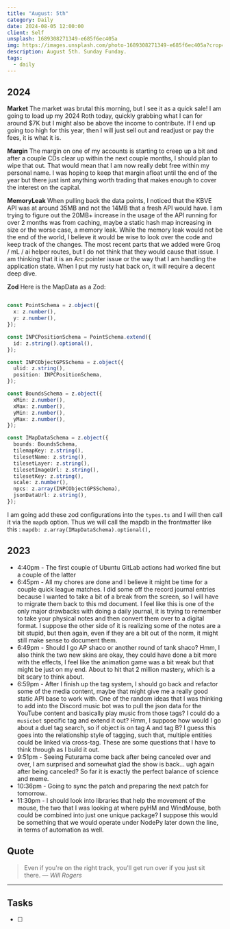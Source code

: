 ```yaml
---
title: "August: 5th"
category: Daily
date: 2024-08-05 12:00:00
client: Self
unsplash: 1689308271349-e685f6ec405a
img: https://images.unsplash.com/photo-1689308271349-e685f6ec405a?crop=entropy&cs=srgb&fm=jpg&ixid=MnwzNjM5Nzd8MHwxfHJhbmRvbXx8fHx8fHx8fDE2ODE3NDg2ODY&ixlib=rb-4.0.3&q=85
description: August 5th. Sunday Funday.
tags:
  - daily
---
```


## 2024

**Market**
The market was brutal this morning, but I see it as a quick sale!
I am going to load up my 2024 Roth today, quickly grabbing what I can for around $7K but I might also be above the income to contribute.
If I end up going too high for this year, then I will just sell out and readjust or pay the fees, it is what it is.

**Margin**
The margin on one of my accounts is starting to creep up a bit and after a couple CDs clear up within the next couple months, I should plan to wipe that out.
That would mean that I am now really debt free within my personal name.
I was hoping to keep that margin afloat until the end of the year but there just isnt anything worth trading that makes enough to cover the interest on the capital.

**MemoryLeak**
When pulling back the data points, I noticed that the KBVE API was at around 35MB and not the 14MB that a fresh API would have.
I am trying to figure out the 20MB+ increase in the usage of the API running for over 2 months was from caching, maybe a static hash map increasing in size or the worse case, a memory leak.
While the memory leak would not be the end of the world, I believe it would be wise to look over the code and keep track of the changes.
The most recent parts that we added were Groq / mL / ai helper routes, but I do not think that they would cause that issue.
I am thinking that it is an Arc pointer issue or the way that I am handling the application state.
When I put my rusty hat back on, it will require a decent deep dive.

**Zod**
Here is the MapData as a Zod:

```ts

const PointSchema = z.object({
  x: z.number(),
  y: z.number(),
});

const INPCPositionSchema = PointSchema.extend({
  id: z.string().optional(),
});

const INPCObjectGPSSchema = z.object({
  ulid: z.string(),
  position: INPCPositionSchema,
});

const BoundsSchema = z.object({
  xMin: z.number(),
  xMax: z.number(),
  yMin: z.number(),
  yMax: z.number(),
});

const IMapDataSchema = z.object({
  bounds: BoundsSchema,
  tilemapKey: z.string(),
  tilesetName: z.string(),
  tilesetLayer: z.string(),
  tilesetImageUrl: z.string(),
  tilesetKey: z.string(),
  scale: z.number(),
  npcs: z.array(INPCObjectGPSSchema),
  jsonDataUrl: z.string(),
});


```

I am going add these zod configurations into the `types.ts` and I will then call it via the `mapdb` option.
Thus we will call the mapdb in the frontmatter like this : `mapdb: z.array(IMapDataSchema).optional(),`

## 2023
- 4:40pm - The first couple of Ubuntu GitLab actions had worked fine but a couple of the latter
- 6:45pm - All my chores are done and I believe it might be time for a couple quick league matches. I did some off the record journal entries because I wanted to take a bit of a break from the screen, so I will have to migrate them back to this md document. I feel like this is one of the only major drawbacks with doing a daily journal, it is trying to remember to take your physical notes and then convert them over to a digital format. I suppose the other side of it is realizing some of the notes are a bit stupid, but then again, even if they are a bit out of the norm, it might still make sense to document them. 
- 6:49pm - Should I go AP shaco or another round of tank shaco? Hmm, I also think the two new skins are okay, they could have done a bit more with the effects, I feel like the animation game was a bit weak but that might be just on my end. About to hit that 2 million mastery, which is a bit scary to think about. 
- 6:59pm - After I finish up the tag system, I should go back and refactor some of the media content, maybe that might give me a really good static API base to work with. One of the random ideas that I was thinking to add into the Discord music bot was to pull the json data for the YouTube content and basically play music from those tags? I could do a `musicbot` specific tag and extend it out? Hmm, I suppose how would I go about a duel tag search, so if object is on tag A and tag B? I guess this goes into the relationship style of tagging, such that, multiple entities could be linked via cross-tag. These are some questions that I have to think through as I build it out.
- 9:51pm - Seeing Futurama come back after being canceled over and over, I am surprised and somewhat glad the show is back... ugh again after being canceled? So far it is exactly the perfect balance of science and meme.  
- 10:36pm  - Going to sync the patch and preparing the next patch for tomorrow..
- 11:30pm - I should look into libraries that help the movement of the mouse, the two that I was looking at where pyHM and WindMouse, both could be combined into just one unique package? I suppose this would be something that we would operate under NodePy later down the line, in terms of automation as well.

## Quote

> Even if you're on the right track, you'll get run over if you just sit there.
> — <cite>Will Rogers</cite>

---

## Tasks

- [ ]